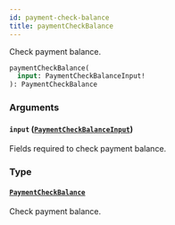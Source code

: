 ```yaml
---
id: payment-check-balance
title: paymentCheckBalance
---
```


Check payment balance.

```graphql
paymentCheckBalance(
  input: PaymentCheckBalanceInput!
): PaymentCheckBalance
```

### Arguments

#### `input` ([`PaymentCheckBalanceInput`](../../../developer/api-reference/inputs/payment-check-balance-input))

Fields required to check payment balance.

### Type

#### [`PaymentCheckBalance`](../../../developer/api-reference/objects/payment-check-balance)

Check payment balance.
